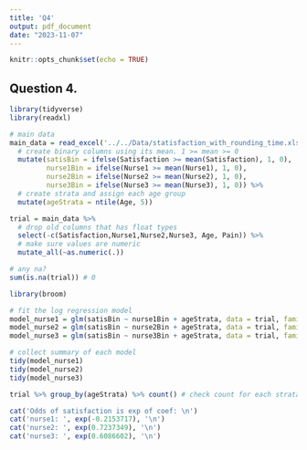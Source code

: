 ---
title: 'Q4'
output: pdf_document
date: "2023-11-07"
---

```{r setup, include=FALSE}
knitr::opts_chunk$set(echo = TRUE)
```

## Question 4.  
```{r loadData4, comment=NA, message=FALSE}
library(tidyverse)
library(readxl)

# main data
main_data = read_excel('../../Data/statisfaction_with_rounding_time.xlsx') %>% 
  # create binary columns using its mean. 1 >= mean >= 0
  mutate(satisBin = ifelse(Satisfaction >= mean(Satisfaction), 1, 0),
         nurse1Bin = ifelse(Nurse1 >= mean(Nurse1), 1, 0),
         nurse2Bin = ifelse(Nurse2 >= mean(Nurse2), 1, 0),
         nurse3Bin = ifelse(Nurse3 >= mean(Nurse3), 1, 0)) %>% 
  # create strata and assign each age group
  mutate(ageStrata = ntile(Age, 5))

trial = main_data %>% 
  # drop old columns that has float types
  select(-c(Satisfaction,Nurse1,Nurse2,Nurse3, Age, Pain)) %>%
  # make sure values are numeric
  mutate_all(~as.numeric(.))

# any na?
sum(is.na(trial)) # 0
```
```{r oddsSatisfation, comment=NA}
library(broom)

# fit the log regression model
model_nurse1 = glm(satisBin ~ nurse1Bin + ageStrata, data = trial, family = 'binomial')
model_nurse2 = glm(satisBin ~ nurse2Bin + ageStrata, data = trial, family = 'binomial')
model_nurse3 = glm(satisBin ~ nurse3Bin + ageStrata, data = trial, family = 'binomial')

# collect summary of each model
tidy(model_nurse1)
tidy(model_nurse2)
tidy(model_nurse3)

trial %>% group_by(ageStrata) %>% count() # check count for each strata 
```


```{r comparedResults, comment=NA}
cat('Odds of satisfaction is exp of coef: \n')
cat('nurse1: ', exp(-0.2153717), '\n')
cat('nurse2: ', exp(0.7237349), '\n')
cat('nurse3: ', exp(0.6086602), '\n')
```